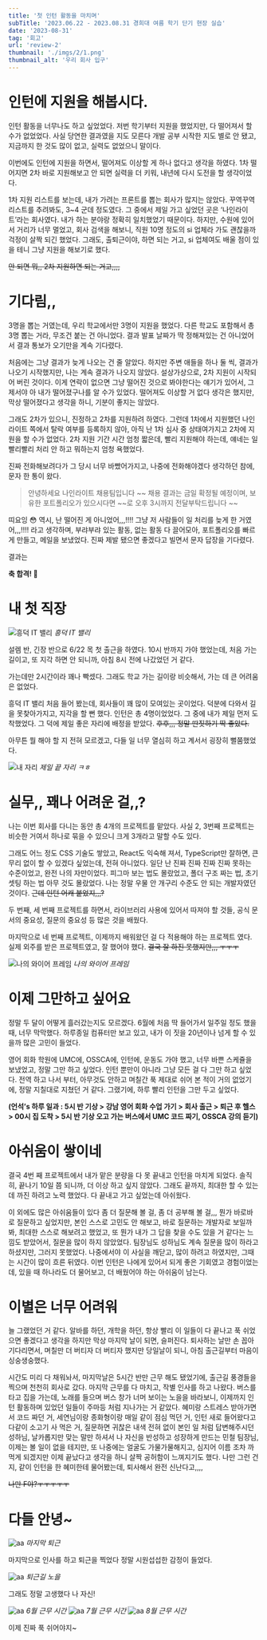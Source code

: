 ```yaml
---
title: '첫 인턴 활동을 마치며'
subTitle: '2023.06.22 - 2023.08.31 경희대 여름 학기 단기 현장 실습'
date: '2023-08-31'
tag: '회고'
url: 'review-2'
thumbnail: './imgs/2/1.png'
thumbnail_alt: '우리 회사 입구'
---
```


# 인턴에 지원을 해봅시다.

인턴 활동을 너무나도 하고 싶었었다.
저번 학기부터 지원을 했었지만, 다 떨어져서 할 수가 없었었다.
사실 당연한 결과였을 지도 모른다 개발 공부 시작한 지도 별로 안 됐고, 지금까지 한 것도 많이 없고, 실력도 없었으니 말이다.

이번에도 인턴에 지원을 하면서, 떨어져도 이상할 게 하나 없다고 생각을 하였다.
1차 떨어지면 2차 바로 지원해보고 안 되면 실력을 더 키워, 내년에 다시 도전을 할 생각이었다.

1차 지원 리스트를 보는데, 내가 가려는 프론트를 뽑는 회사가 많지는 않았다. 꾸역꾸역 리스트를 추려봐도, 3~4 군데 정도였다.
그 중에서 제일 가고 싶었던 곳은 ‘나인라이트’라는 회사였다. 내가 하는 분야랑 정확히 일치했었기 때문이다.
하지만, 수원에 있어서 거리가 너무 멀었고, 회사 검색을 해보니, 직원 10명 정도의 si 업체라 가도 괜찮을까 걱정이 살짝 되긴 했었다.
그래도, 출퇴근이야, 하면 되는 거고, si 업체여도 배울 점이 있을 테니 그냥 지원을 해보기로 했다.

<del>안 되면 뭐,, 2차 지원하면 되는 거고,,,,</del>

# 기다림,,

3명을 뽑는 거였는데, 우리 학교에서만 3명이 지원을 했었다.
다른 학교도 포함해서 총 3명 뽑는 거라, 무조건 붙는 건 아니었다.
결과 발표 날짜가 딱 정해져있는 건 아니었어서 결과 통보가 오기만을 계속 기다렸다.

처음에는 그냥 결과가 늦게 나오는 건 줄 알았다.
하지만 주변 애들을 하나 둘 씩, 결과가 나오기 시작했지만, 나는 계속 결과가 나오지 않았다.
설상가상으로, 2차 지원이 시작되어 버린 것이다.
이게 연락이 없으면 그냥 떨어진 것으로 봐야한다는 얘기가 있어서, 그제서야 아 내가 떨어졌구나를 알 수가 있었다.
떨어져도 이상할 거 없다 생각은 했지만, 막상 떨어졌다고 생각을 하니, 기분이 좋지는 않았다.

그래도 2차가 있으니, 진정하고 2차를 지원하려 하였다.
그런데 1차에서 지원했던 나인라이트 쪽에서 탈락 여부를 등록하지 않아, 아직 난 1차 심사 중 상태여가지고 2차에 지원을 할 수가 없었다.
2차 지원 기간 시간 엄청 짧은데, 빨리 지원해야 하는데, 얘네는 일 빨리빨리 처리 안 하고 뭐하는지 엄청 욕했었다.

진짜 전화해보려다가 그 당시 너무 바빴어가지고, 나중에 전화해야겠다 생각하던 참에, 문자 한 통이 왔다.

> 안녕하세요 나인라이트 채용팀입니다 ~~ 채용 결과는 금일 확정될 예정이며, 보유한 포트폴리오가 있으시다면 ~~로 오후 3시까지 전달부탁드립니다 ~~

띠요잉 😳 역시, 난 떨어진 게 아니었어,,,!!!! 그냥 저 사람들이 일 처리를 늦게 한 거였어,,,!!!! 라고 생각하며,
부랴부랴 있는 활동, 없는 활동 다 끌어모아, 포트폴리오를 빠르게 만들고, 메일을 보냈었다.
진짜 제발 됐으면 좋겠다고 빌면서 문자 답장을 기다렸다.

결과는

**축 합격! 🎉**

# 내 첫 직장

![흥덕 IT 밸리](./imgs/2/2.png)
_흥덕 IT 밸리_

설렘 반, 긴장 반으로 6/22 목 첫 출근을 하였다.
10시 반까지 가야 했었는데, 처음 가는 길이고, 또 지각 하면 안 되니까, 아침 8시 전에 나갔었던 거 같다.

가는데만 2시간이라 꽤나 빡셌다.
그래도 학교 가는 길이랑 비슷해서, 가는 데 큰 어려움은 없었다.

흥덕 IT 밸리 처음 들어 봤는데, 회사들이 꽤 많이 모여있는 곳이었다. 덕분에 다와서 길을 못찾아가지고, 지각을 할 뻔 했다.
인턴은 총 4명이었었다. 그 중에 내가 제일 먼저 도착했었다. 그 덕에 제일 좋은 자리에 배정을 받았다. <del>후후,,, 정말 딴짓하기 딱 좋았다.</del>

아무튼 뭘 해야 할 지 전혀 모르겠고, 다들 일 너무 열심히 하고 계서서 굉장히 뻘쭘했었다.

![내 자리](./imgs/2/3.jpg)
_제일 끝 자리 ㅋㅎ_

# 실무,, 꽤나 어려운 걸,,?

나는 이번 회사를 다니는 동안 총 4개의 프로젝트를 맡았다.
사실 2, 3번째 프로젝트는 비슷한 거여서 하나로 묶을 수 있으니 크게 3개라고 말할 수도 있다.

그래도 어느 정도 CSS 기술도 쌓았고, React도 익숙해 져서, TypeScript만 잘하면, 큰 무리 없이 할 수 있겠다 싶었는데, 전혀 아니었다.
일단 난 진짜 진짜 진짜 진짜 못하는 수준이었고, 완전 나의 자만이었다.
피그마 보는 법도 몰랐었고, 폴더 구조 짜는 법, 초기 셋팅 하는 법 아무 것도 몰랐었다.
나는 정말 우물 안 개구리 수준도 안 되는 개발자였던 것이다. <del>근데 인턴 어캐 붙었지,,,?</del>

두 번째, 세 번째 프로젝트를 하면서, 라이브러리 사용에 있어서 따져야 할 것들,
공식 문서의 중요성, 질문의 중요성 등 많은 것을 배웠다.

마지막으로 네 번째 프로젝트,
이제까지 배워왔던 걸 다 적용해야 하는 프로젝트 였다.
실제 외주를 받은 프로젝트였고, 잘 했어야 했다. <del>결국 잘 하진 못했지만,,, ㅜㅜㅜ</del>

![나의 와이어 프레임](./imgs/2/4.jpg)
_나의 와이어 프레임_

# 이제 그만하고 싶어요

정말 두 달이 어떻게 흘러갔는지도 모르겠다.
6월에 처음 딱 들어가서 일주일 정도 했을 때, 너무 막막했다.
하루종일 컴퓨터만 보고 있고, 내가 이 짓을 20년이나 넘게 할 수 있을까 많은 고민이 들었다.

영어 회화 학원에 UMC에, OSSCA에, 인턴에, 운동도 가야 했고,
너무 바쁜 스케쥴을 보냈었고, 정말 그만 하고 싶었다.
인턴 뿐만이 아니라 그냥 모든 걸 다 그만 하고 싶었다.
전역 하고 나서 부터, 아무것도 안하고 며칠간 푹 제대로 쉬어 본 적이 거의 없었기에, 정말 지칠대로 지쳤던 거 같다.
그랬기에, 하루 빨리 인턴을 그만 두고 싶었다.

**(언석’s 하루 일과 : 5시 반 기상 > 강남 영어 회화 수업 가기 > 회사 출근 > 퇴근 후 헬스 > 00시 집 도착 > 5시 반 기상 오고 가는 버스에서 UMC 코드 짜기, OSSCA 강의 듣기)**

# 아쉬움이 쌓이네

결국 4번 째 프로젝트에서 내가 맡은 분량을 다 못 끝내고 인턴을 마치게 되었다.
솔직히, 끝나기 10일 쯤 되니까, 더 이상 하고 싶지 않았다.
그래도 끝까지, 최대한 할 수 있는데 까진 하려고 노력 했었다. 다 끝내고 가고 싶었는데 아쉬웠다.

이 외에도 많은 아쉬움들이 있다
좀 더 질문해 볼 걸, 좀 더 공부해 볼 걸,,,
뭔가 바로바로 질문하고 싶었지만, 본인 스스로 고민도 안 해보고, 바로 질문하는 개발자로 보일까봐,
최대한 스스로 해보려고 했었고, 또 뭔가 내가 그 답을 찾을 수도 있을 거 같다는 느낌도 받았어서, 질문을 많이 하지 않았었다.
팀장님도 성하님도 계속 질문을 많이 하라고 하셨지만, 그러지 못했었다.
나중에서야 이 사실을 깨닫고, 많이 하려고 하였지만, 그때는 시간이 많이 흐른 뒤였다.
이번 인턴은 나에게 있어서 되게 좋은 기회였고 경험이었는데, 있을 때 하나라도 더 물어보고, 더 배웠어야 하는 아쉬움이 남는다.

# 이별은 너무 어려워

늘 그랬었던 거 같다.
알바를 하던, 개학을 하던,
항상 빨리 이 일들이 다 끝나고 푹 쉬었으면 좋겠다고 생각을 하지만 막상 마지막 날이 되면, 슬퍼진다.
퇴사하는 날만 손 꼽아 기다리면서, 며칠만 더 버티자 더 버티자 했지만 당일날이 되니, 아침 출근길부터 마음이 싱숭생숭했다.

시간도 미리 다 채워놔서, 마지막날은 5시간 반만 근무 해도 됐었기에, 출근길 풍경들을 찍으며 천천히 회사로 갔다.
마지막 근무를 다 마치고, 작별 인사를 하고 나왔다.
버스를 타고 집을 가는데, 노래를 들으며 버스 창가 너머 보이는 노을을 바라보니,
이제까지 인턴 활동하며 있었던 일들이 주마등 처럼 지나가는 거 같았다.
혜미랑 스트레스 받아가면서 코드 짜던 거,
세연님이랑 종화형이랑 매일 같이 점심 먹던 거,
인턴 새로 들어왔다고 다같이 소고기 사 먹은 거,
질문하면 귀찮은 내색 전혀 없이 본인 일 처럼 답변해주시던 성하님,
날카롭지만 맞는 말만 하셔서 나 자신을 반성하고 성장하게 만드는 민철 팀장님,
이제는 볼 일이 없을 테지만, 또 나중에는 얼굴도 가물가물해지고, 심지어 이름 조차 까먹게 되겠지만
이제 끝났다고 생각을 하니 살짝 공허함이 느껴지기도 했다.
나만 그런 건지, 같이 인턴을 한 혜미한테 물어봤는데, 퇴사해서 완전 신난다고,,,,

<del>나만 F야?ㅜㅜㅜㅜㅜ</del>

# 다들 안녕~

![aa](./imgs/2/5.png)
_마지막 퇴근_

마지막으로 인사를 하고 퇴근을 찍었다 정말 시원섭섭한 감정이 들었다.

![aa](./imgs/2/6.png)
_퇴근길 노을_

그래도 정말 고생했다 나 자신!

![aa](./imgs/2/7.png)
_6월 근무 시간_
![aa](./imgs/2/8.png)
_7월 근무 시간_
![aa](./imgs/2/9.png)
_8월 근무 시간_

이제 진짜 푹 쉬어야지~
